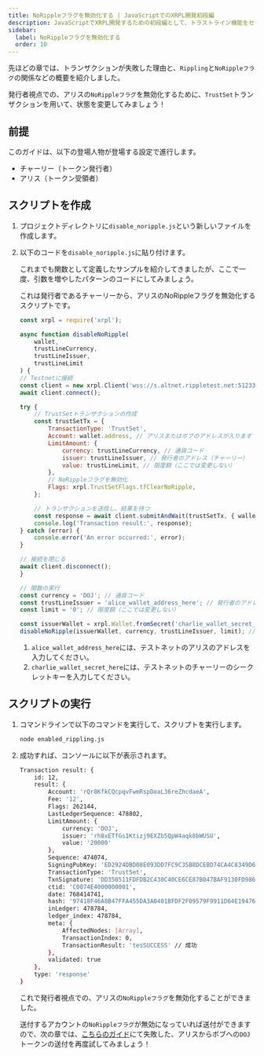 ```yaml
---
title: NoRippleフラグを無効化する | JavaScriptでのXRPL開発初段編
description: JavaScriptでXRPL開発するための初段編として、トラストライン機能をセットしたユーザのNoRippleフラグを無効化する方法を紹介しています。
sidebar:
  label: NoRippleフラグを無効化する
  order: 10
---
```



先ほどの章では、トランザクションが失敗した理由と、`Rippling`と`NoRippleフラグ`の関係などの概要を紹介しました。

発行者視点での、アリスの`NoRippleフラグ`を無効化するために、`TrustSet`トランザクションを用いて、状態を変更してみましょう！

## 前提

このガイドは、以下の登場人物が登場する設定で進行します。

- チャーリー（トークン発行者）
- アリス（トークン受領者）

## スクリプトを作成

<Steps>

1. プロジェクトディレクトリに`disable_noripple.js`という新しいファイルを作成します。
2. 以下のコードを`disable_noripple.js`に貼り付けます。

    これまでも関数として定義したサンプルを紹介してきましたが、ここで一度、引数を増やしたパターンのコードにしてみましょう。

    これは発行者であるチャーリーから、アリスのNoRippleフラグを無効化するスクリプトです。

    ```javascript
    const xrpl = require('xrpl');

    async function disableNoRipple(
        wallet,
        trustLineCurrency,
        trustLineIssuer,
        trustLineLimit
    ) {
    // Testnetに接続
    const client = new xrpl.Client('wss://s.altnet.rippletest.net:51233');
    await client.connect();

    try {
        // TrustSetトランザクションの作成
        const trustSetTx = {
            TransactionType: 'TrustSet',
            Account: wallet.address, // アリスまたはボブのアドレスが入ります
            LimitAmount: {
                currency: trustLineCurrency, // 通貨コード
                issuer: trustLineIssuer, // 発行者のアドレス（チャーリー）
                value: trustLineLimit, // 限度額（ここでは変更しない）
            },
            // NoRippleフラグを無効化
            Flags: xrpl.TrustSetFlags.tfClearNoRipple,
        };

        // トランザクションを送信し、結果を待つ
        const response = await client.submitAndWait(trustSetTx, { wallet });
        console.log('Transaction result:', response);
    } catch (error) {
        console.error('An error occurred:', error);
    }

    // 接続を閉じる
    await client.disconnect();
    }

    // 関数の実行
    const currency = 'DOJ'; // 通貨コード
    const trustLineIssuer = 'alice_wallet_address_here'; // 発行者のアドレス（チャーリー）
    const limit = '0'; // 限度額（ここでは変更しない）

    const issuerWallet = xrpl.Wallet.fromSecret('charlie_wallet_secret_here'); // アリスのシークレットキー
    disableNoRipple(issuerWallet, currency, trustLineIssuer, limit); // アリスのトラストライン情報を変更する
    ```

    1. `alice_wallet_address_here`には、テストネットのアリスのアドレスを入力してください。
    1. `charlie_wallet_secret_here`には、テストネットのチャーリーのシークレットキーを入力してください。
</Steps>

## スクリプトの実行

<Steps>

1. コマンドラインで以下のコマンドを実行して、スクリプトを実行します。

    ```bash
    node enabled_rippling.js
    ```

2. 成功すれば、コンソールに以下が表示されます。
    ```bash
    Transaction result: {
        id: 12,
        result: {
            Account: 'rQr8KfkCQcpqvFwmRspDoaL36reZhcdaeA',
            Fee: '12',
            Flags: 262144,
            LastLedgerSequence: 478802,
            LimitAmount: {
                currency: 'DOJ',
                issuer: 'rh8xETfGs1Ktizj9EXZb5QpW4aqk8bWUSU',
                value: '20000'
            },
            Sequence: 474074,
            SigningPubKey: 'ED2924DBD08E093DD7FC9C35B8DCEBD74CA4C8349D68D7BF566AD6C2533B8BB865',
            TransactionType: 'TrustSet',
            TxnSignature: 'DD350511FDFDB2C430C40CE6CE87B047BAF9130FD98634B8375955BE8863412ED8AB17C3E038D64B2C7805C088258E72861989ECD1280A7B4ABE718669694801',
            ctid: 'C0074E4000000001',
            date: 768414741,
            hash: '97418F46A8B47FFA455DA3A0401BFDF2F09579F9911D64E194768BECB4AC2DC3',
            inLedger: 478784,
            ledger_index: 478784,
            meta: {
                AffectedNodes: [Array],
                TransactionIndex: 0,
                TransactionResult: 'tesSUCCESS' // 成功
            },
            validated: true
        },
        type: 'response'
    }
    ```

    これで発行者視点での、アリスの`NoRippleフラグ`を無効化することができました。

    送付するアカウントの`NoRippleフラグ`が無効になっていれば送付ができますので、次の章では、[こちらのガイド](/beginners/javascript/failure-payment/)にて失敗した、アリスからボブへの`DOJ`トークンの送付を再度試してみましょう！
</Steps>


